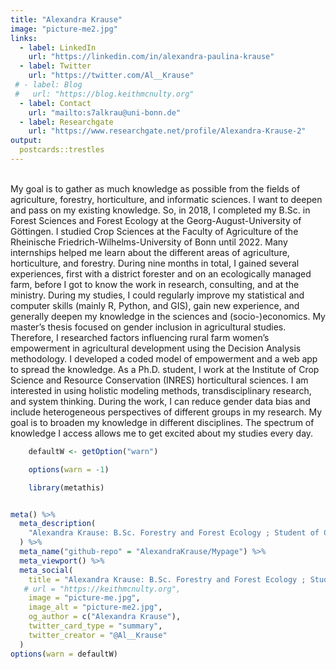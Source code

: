 ```yaml
---
title: "Alexandra Krause"
image: "picture-me2.jpg"
links:
  - label: LinkedIn
    url: "https://linkedin.com/in/alexandra-paulina-krause"
  - label: Twitter
    url: "https://twitter.com/Al__Krause"
 # - label: Blog
 #   url: "https://blog.keithmcnulty.org"
  - label: Contact
    url: "mailto:s7alkrau@uni-bonn.de"
  - label: Researchgate
    url: "https://www.researchgate.net/profile/Alexandra-Krause-2"
output:
  postcards::trestles
---
```


<br>
My goal is to gather as much knowledge as possible from the fields of agriculture, forestry, horticulture, and informatic sciences. I want to deepen and pass on my existing knowledge. So, in 2018, I completed my B.Sc. in Forest Sciences and Forest Ecology at the Georg-August-University of Göttingen. I studied Crop Sciences at the Faculty of Agriculture of the Rheinische Friedrich-Wilhelms-University of Bonn until 2022. Many internships helped me learn about the different areas of agriculture, horticulture, and forestry. During nine months in total, I gained several experiences, first with a district forester and on an ecologically managed farm, before I got to know the work in research, consulting, and at the ministry. During my studies, I could regularly improve my statistical and computer skills (mainly R, Python, and GIS), gain new experience, and generally deepen my knowledge in the sciences and (socio-)economics.
My master’s thesis focused on gender inclusion in agricultural studies. Therefore, I researched factors influencing rural farm women’s empowerment in agricultural development using the Decision Analysis methodology. I developed a coded model of empowerment and a web app to spread the knowledge. As a Ph.D. student, I work at the Institute of Crop Science and Resource Conservation (INRES) horticultural sciences. I am interested in using holistic modeling methods, transdisciplinary research, and system thinking. During the work, I can reduce gender data bias and include heterogeneous perspectives of different groups in my research. My goal is to broaden my knowledge in different disciplines. The spectrum of knowledge I access allows me to get excited about my studies every day.


```r
    defaultW <- getOption("warn") 

    options(warn = -1) 

    library(metathis)


meta() %>%
  meta_description(
    "Alexandra Krause: B.Sc. Forestry and Forest Ecology ; Student of Crop Science (Master), University Bonn"
  ) %>% 
  meta_name("github-repo" = "AlexandraKrause/Mypage") %>% 
  meta_viewport() %>% 
  meta_social(
    title = "Alexandra Krause: B.Sc. Forestry and Forest Ecology ; Student of Crop Science (Master), University Bonn",
   # url = "https://keithmcnulty.org",
    image = "picture-me.jpg",
    image_alt = "picture-me2.jpg",
    og_author = c("Alexandra Krause"),
    twitter_card_type = "summary",
    twitter_creator = "@Al__Krause"
  )
options(warn = defaultW)
```

